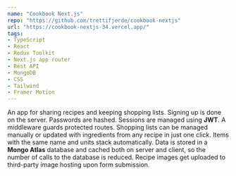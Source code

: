 ```yaml
---
name: "Cookbook Next.js"
repo: "https://github.com/trettifjerde/cookbook-nextjs"
url: "https://cookbook-nextjs-34.vercel.app/"
tags: 
- TypeScript
- React
- Redux Toolkit
- Next.js app router
- Rest API
- MongoDB
- CSS
- Tailwind
- Framer Motion
---
```

An app for sharing recipes and keeping shopping lists.
Signing up is done on the server. Passwords are hashed. Sessions are managed using **JWT**. A middleware guards protected routes.
Shopping lists can be managed manually or updated with ingredients from any recipe in just one click. Items with the same name and units stack automatically.
Data is stored in a **Mongo Atlas** database and cached both on server and client, so the number of calls to the database is reduced.
Recipe images get uploaded to third-party image hosting upon form submission.